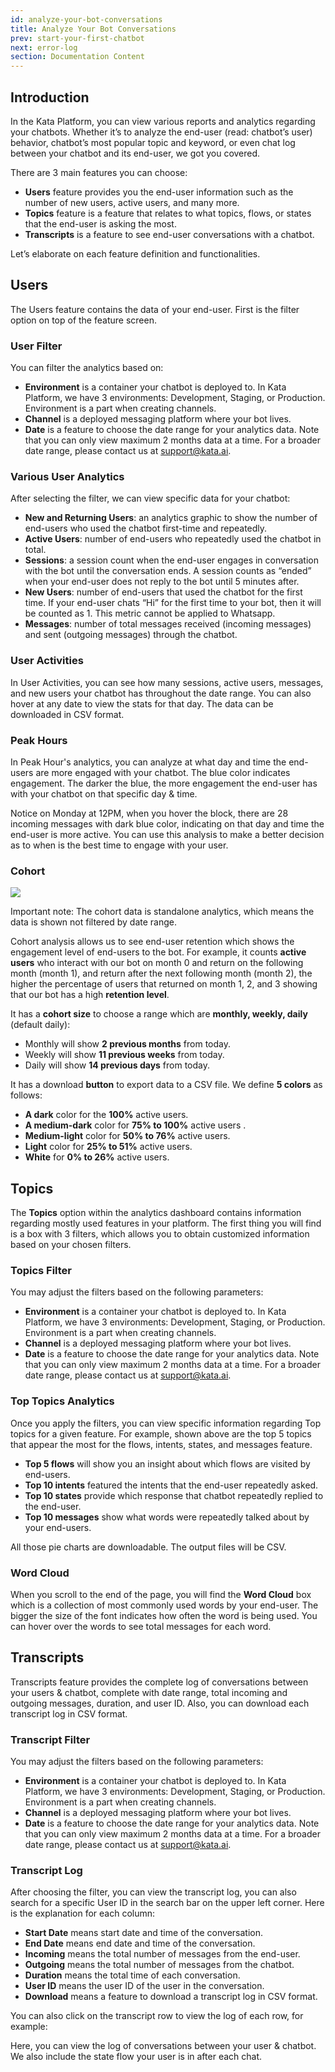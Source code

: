 ```yaml
---
id: analyze-your-bot-conversations
title: Analyze Your Bot Conversations
prev: start-your-first-chatbot
next: error-log
section: Documentation Content
---
```


## Introduction

In the Kata Platform, you can view various reports and analytics regarding your chatbots. Whether it’s to analyze the end-user (read: chatbot’s user) behavior, chatbot’s most popular topic and keyword, or even chat log between your chatbot and its end-user, we got you covered.

There are 3 main features you can choose:

-   **Users** feature provides you the end-user information such as the number of new users, active users, and many more.
-   **Topics** feature is a feature that relates to what topics, flows, or states that the end-user is asking the most.
-   **Transcripts** is a feature to see end-user conversations with a chatbot.

Let’s elaborate on each feature definition and functionalities.

## Users

The Users feature contains the data of your end-user. First is the filter option on top of the feature screen.

### User Filter

<ImageWrapper>
  <FigureImage
    alt="Image 1 Alt"
    src="/assets/images/products/kata-platform/analyze-your-bot-conversations/image1.webp"
    caption={{ title: 'Figure 1', description: 'Filter option in Users feature.' }}
    layout="responsive"
  />
</ImageWrapper>

You can filter the analytics based on:

-   **Environment** is a container your chatbot is deployed to. In Kata Platform, we have 3 environments: Development, Staging, or Production. Environment is a part when creating channels.
-   **Channel** is a deployed messaging platform where your bot lives.
-   **Date** is a feature to choose the date range for your analytics data. Note that you can only view maximum 2 months data at a time. For a broader date range, please contact us at <a href="mailto:support@kata.ai">support@kata.ai</a>.

### Various User Analytics

<ImageWrapper>
  <FigureImage
    alt="Image 2 Alt"
    src="/assets/images/products/kata-platform/analyze-your-bot-conversations/image2.webp"
    caption={{ title: 'Figure 2', description: 'Various user analytics data.' }}
    layout="responsive"
  />
</ImageWrapper>

After selecting the filter, we can view specific data for your chatbot:

-   **New and Returning Users**: an analytics graphic to show the number of end-users who used the chatbot first-time and repeatedly.
-   **Active Users**: number of end-users who repeatedly used the chatbot in total.
-   **Sessions**: a session count when the end-user engages in conversation with the bot until the conversation ends. A session counts as “ended” when your end-user does not reply to the bot until 5 minutes after.
-   **New Users**: number of end-users that used the chatbot for the first time. If your end-user chats “Hi” for the first time to your bot, then it will be counted as 1. This metric cannot be applied to Whatsapp.
-   **Messages**: number of total messages received (incoming messages) and sent (outgoing messages) through the chatbot.

### User Activities

<ImageWrapper>
  <FigureImage
    alt="Image 3 Alt"
    src="/assets/images/products/kata-platform/analyze-your-bot-conversations/image3.webp"
    caption={{ title: 'Figure 3', description: 'User Activities analytics.' }}
    layout="responsive"
  />
</ImageWrapper>

In User Activities, you can see how many sessions, active users, messages, and new users your chatbot has throughout the date range. You can also hover at any date to view the stats for that day. The data can be downloaded in CSV format.

### Peak Hours

<ImageWrapper>
  <FigureImage
    alt="Image 4 Alt"
    src="/assets/images/products/kata-platform/analyze-your-bot-conversations/image4.webp"
    caption={{ title: 'Figure 4', description: 'Peak Hours analytics.' }}
    layout="responsive"
  />
</ImageWrapper>

In Peak Hour's analytics, you can analyze at what day and time the end-users are more engaged with your chatbot. The blue color indicates engagement. The darker the blue, the more engagement the end-user has with your chatbot on that specific day & time.

Notice on Monday at 12PM, when you hover the block, there are 28 incoming messages with dark blue color, indicating on that day and time the end-user is more active. You can use this analysis to make a better decision as to when is the best time to engage with your user.

### Cohort

<ImageWrapper>
  <FigureImage
    alt="Image 5 Alt"
    src="/assets/images/products/kata-platform/analyze-your-bot-conversations/image5.webp"
    layout="responsive"
  />
</ImageWrapper>

<ImageWrapper>
  <FigureImage
    alt="Image 6 Alt"
    src="/assets/images/products/kata-platform/analyze-your-bot-conversations/image6.webp"
    caption={{ title: 'Figure 5', description: 'Cohort (simple & expanded) analytics - Daily.' }}
    layout="responsive"
  />
</ImageWrapper>

<div className="info">
    <img className="borderless" src="/assets/images/icon-info.svg" />
    <p>Important note: The cohort data is standalone analytics, which means the data is shown not filtered by date range.</p>
</div>

Cohort analysis allows us to see end-user retention which shows the engagement level of end-users to the bot. For example, it counts **active users** who interact with our bot on month 0 and return on the following month (month 1), and return after the next following month (month 2), the higher the percentage of users that returned on month 1, 2, and 3 showing that our bot has a high **retention level**.

It has a **cohort size** to choose a range which are **monthly, weekly, daily** (default daily):

-   Monthly will show **2 previous months** from today.
-   Weekly will show **11 previous weeks** from today.
-   Daily will show **14 previous days** from today.

It has a download **button** to export data to a CSV file. We define **5 colors** as follows:

-   **A dark** color for the **100%** active users.
-   **A medium-dark** color for **75% to 100%** active users .
-   **Medium-light** color for **50% to 76%** active users.
-   **Light** color for **25% to 51%** active users.
-   **White** for **0% to 26%** active users.

## Topics

The **Topics** option within the analytics dashboard contains information regarding mostly used features in your platform. The first thing you will find is a box with 3 filters, which allows you to obtain customized information based on your chosen filters.

### Topics Filter

<ImageWrapper>
  <FigureImage
    alt="Image 7 Alt"
    src="/assets/images/products/kata-platform/analyze-your-bot-conversations/image7.webp"
    caption={{ title: 'Figure 6', description: 'Filter option in Topics feature.' }}
    layout="responsive"
  />
</ImageWrapper>

You may adjust the filters based on the following parameters:

-   **Environment** is a container your chatbot is deployed to. In Kata Platform, we have 3 environments: Development, Staging, or Production. Environment is a part when creating channels.
-   **Channel** is a deployed messaging platform where your bot lives.
-   **Date** is a feature to choose the date range for your analytics data. Note that you can only view maximum 2 months data at a time. For a broader date range, please contact us at <a href="mailto:support@kata.ai">support@kata.ai</a>.

### Top Topics Analytics

<ImageWrapper>
  <FigureImage
    alt="Image 8 Alt"
    src="/assets/images/products/kata-platform/analyze-your-bot-conversations/image8.webp"
    caption={{ title: 'Figure 7', description: 'Top Topics analytics.' }}
    layout="responsive"
  />
</ImageWrapper>

Once you apply the filters, you can view specific information regarding Top topics for a given feature. For example, shown above are the top 5 topics that appear the most for the flows, intents, states, and messages feature.

-   **Top 5 flows** will show you an insight about which flows are visited by end-users.
-   **Top 10 intents** featured the intents that the end-user repeatedly asked.
-   **Top 10 states** provide which response that chatbot repeatedly replied to the end-user.
-   **Top 10 messages** show what words were repeatedly talked about by your end-users.

All those pie charts are downloadable. The output files will be CSV.

### Word Cloud

<ImageWrapper>
  <FigureImage
    alt="Image 9 Alt"
    src="/assets/images/products/kata-platform/analyze-your-bot-conversations/image9.webp"
    caption={{ title: 'Figure 8', description: 'Word Cloud analytics.' }}
    layout="responsive"
  />
</ImageWrapper>

When you scroll to the end of the page, you will find the **Word Cloud** box which is a collection of most commonly used words by your end-user. The bigger the size of the font indicates how often the word is being used. You can hover over the words to see total messages for each word.

## Transcripts

Transcripts feature provides the complete log of conversations between your users & chatbot, complete with date range, total incoming and outgoing messages, duration, and user ID. Also, you can download each transcript log in CSV format.

### Transcript Filter

<ImageWrapper>
  <FigureImage
    alt="Image 10 Alt"
    src="/assets/images/products/kata-platform/analyze-your-bot-conversations/image10.webp"
    caption={{ title: 'Figure 9', description: 'Filter option in Transcripts feature.' }}
    layout="responsive"
  />
</ImageWrapper>

You may adjust the filters based on the following parameters:

-   **Environment** is a container your chatbot is deployed to. In Kata Platform, we have 3 environments: Development, Staging, or Production. Environment is a part when creating channels.
-   **Channel** is a deployed messaging platform where your bot lives.
-   **Date** is a feature to choose the date range for your analytics data. Note that you can only view maximum 2 months data at a time. For a broader date range, please contact us at <a href="mailto:support@kata.ai">support@kata.ai</a>.

### Transcript Log

<ImageWrapper>
  <FigureImage
    alt="Image 11 Alt"
    src="/assets/images/products/kata-platform/analyze-your-bot-conversations/image11.webp"
    caption={{ title: 'Figure 10', description: 'Transcript Log.' }}
    layout="responsive"
  />
</ImageWrapper>

After choosing the filter, you can view the transcript log, you can also search for a specific User ID in the search bar on the upper left corner. Here is the explanation for each column:

-   **Start Date** means start date and time of the conversation.
-   **End Date** means end date and time of the conversation.
-   **Incoming** means the total number of messages from the end-user.
-   **Outgoing** means the total number of messages from the chatbot.
-   **Duration** means the total time of each conversation.
-   **User ID** means the user ID of the user in the conversation.
-   **Download** means a feature to download a transcript log in CSV format.

You can also click on the transcript row to view the log of each row, for example:

<ImageWrapper>
  <FigureImage
    alt="Image 12 Alt"
    src="/assets/images/products/kata-platform/analyze-your-bot-conversations/image12.webp"
    caption={{ title: 'Figure 11', description: 'Transcript Detail.' }}
    layout="responsive"
  />
</ImageWrapper>

Here, you can view the log of conversations between your user & chatbot. We also include the state flow your user is in after each chat.

